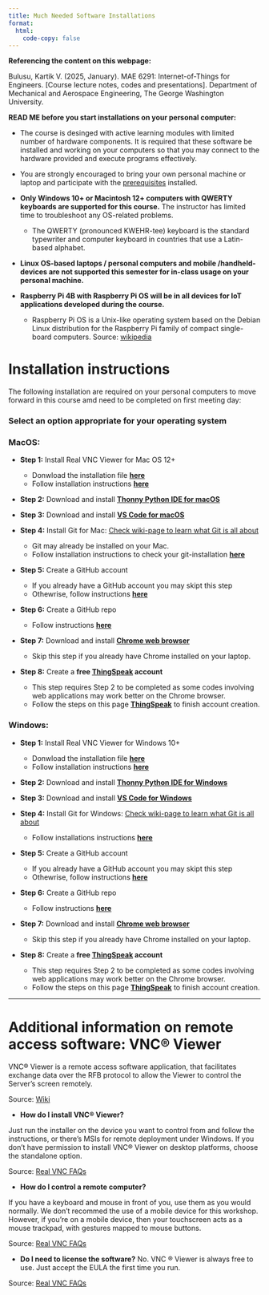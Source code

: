 ```yaml
---
title: Much Needed Software Installations 
format:
  html:
    code-copy: false
---
```

<html>
<head>
    <style>
        body {
            -webkit-user-select: none; /* Safari */
            -moz-user-select: none; /* Firefox */
            -ms-user-select: none; /* IE10+/Edge */
            user-select: none; /* Standard */
        }
    </style>
</head>
<body>

:::{.callout-note}
**Referencing the content on this webpage:**

Bulusu, Kartik V. (2025, January). MAE 6291: Internet-of-Things for Engineers. [Course lecture notes, codes and presentations]. Department of Mechanical and Aerospace Engineering, The George Washington University.
:::

:::{.callout-important}
**READ ME before you start installations on your personal computer:**

- The course is desinged with active learning modules with limited number of hardware components. It is required that these software be installed and working on your computers so that you may connect to the hardware provided and execute programs effectively. 

- You are strongly encouraged to bring your own personal machine or laptop and participate with the [prerequisites](install-editor.qmd) installed.

- **Only Windows 10+ or Macintosh 12+ computers with QWERTY keyboards are supported for this course.** The instructor has limited time to troubleshoot any OS-related problems.
  - The QWERTY (pronounced KWEHR-tee) keyboard is the standard typewriter and computer keyboard in countries that use a Latin-based alphabet.

- **Linux OS-based laptops / personal computers and mobile /handheld-devices are not supported this semester for in-class usage on your personal machine.**

- **Raspberry Pi 4B with Raspberry Pi OS will be in all devices for IoT applications developed during the course.**
  - Raspberry Pi OS is a Unix-like operating system based on the Debian Linux distribution for the Raspberry Pi family of compact single-board computers. Source: [wikipedia](https://en.wikipedia.org/wiki/Raspberry_Pi_OS) 
:::

<!-- :::{.callout-important}
- The workshop is desinged with active learning modules with limited number of hardware components. 
- You are strongly encouraged to bring your own personal machine or laptop and participate with the [prerequisites](install-editor.qmd) installed.
 - Follow the instructions provided carefully and complete the required installations needed for this workshop. ([See prerequisites](install-editor.qmd))
 - Once you finish the **Steps 1, 2 and 3 in the installation instructions** in [prerequisites](install-editor.qmd), fill out the [Pre-workshop survey form](https://tinyurl.com/yrkacfd9). 
 - **You will be automatically entered into a raffle in the workshop on 10/12/2024 if you complete the installation check-in form.**
::: -->

# Installation instructions 
The following installation are required on your personal computers to move forward in this course amd need to be completed on first meeting day: 


### **Select an option appropriate for your operating system**
<!-- <div id="steps"></div> -->

### **MacOS:**

<!-- - **Step 1**: [Install Anaconda for Mac](anaconda-mac.qmd) -->

- **Step 1:** Install Real VNC Viewer for Mac OS 12+
  - Donwload the installation file **[here](/Downloads/VNC-Viewer-7.12.1-MacOSX-universal.dmg)**
  - Follow installation instructions **[here](realvnc-mac.qmd)**

- **Step 2:** Download and install **[Thonny Python IDE for macOS](thonny-mac.qmd)**  

- **Step 3:** Download and install **[VS Code for macOS](vscode-mac.qmd)**  

- **Step 4:** Install Git for Mac: [Check wiki-page to learn what Git is all about](https://en.wikipedia.org/wiki/Git)
  - Git may already be installed on your Mac.
  - Follow installation instructions to check your git-installation **[here](git-mac.qmd)** 

- **Step 5:** Create a GitHub account 
  - If you already have a GitHub account you may skipt this step
  - Othewrise, follow instructions **[here](github-acct.qmd)**

- **Step 6:** Create a GitHub repo
  - Follow instructions **[here](github-repo.qmd)**

- **Step 7:** Download and install **[Chrome web browser](https://www.google.com/chrome/browser-tools/)**
  - Skip this step if you already have Chrome installed on your laptop.

- **Step 8:** Create a **free [ThingSpeak](https://thingspeak.com/login?skipSSOCheck=true) account**
  - This step requires Step 2 to be completed as some codes involving web applications may work better on the Chrome browser.
  - Follow the steps on this page [**ThingSpeak**](thingspeak.qmd) to finish account creation.

<!-- - **Step 4:** **Laptop connection to the Raspberry Pi** using an [Ethernet cable and VNC Viewer](realvnc-mac-connect.qmd) -->

<!-- - **Step 5:** [Install Python and Jupyter without Anaconda](python3-mac.qmd) -->

### **Windows:**

<!-- - **Step 1**: [Install Anaconda for Windows](anaconda-windows.qmd) -->

- **Step 1:** Install Real VNC Viewer for Windows 10+
  - Donwload the installation file **[here](/Downloads/VNC-Viewer-7.12.1-Windows.exe)**
  - Follow installation instructions **[here](realvnc-windows.qmd)**

- **Step 2:** Download and install **[Thonny Python IDE for Windows](thonny-windows.qmd)**

- **Step 3:** Download and install **[VS Code for Windows](vscode-windows.qmd)**

- **Step 4:** Install Git for Windows: [Check wiki-page to learn what Git is all about](https://en.wikipedia.org/wiki/Git)
  - Follow installations instructions **[here](git-windows.qmd)**

- **Step 5:** Create a GitHub account 
  - If you already have a GitHub account you may skipt this step
  - Othewrise, follow instructions **[here](github-acct.qmd)**

- **Step 6:** Create a GitHub repo
  - Follow instructions **[here](github-repo.qmd)**

- **Step 7:** Download and install **[Chrome web browser](https://www.google.com/chrome/browser-tools/)**
  - Skip this step if you already have Chrome installed on your laptop.

- **Step 8:** Create a **free [ThingSpeak](https://thingspeak.com/login?skipSSOCheck=true) account**
  - This step requires Step 2 to be completed as some codes involving web applications may work better on the Chrome browser.
  - Follow the steps on this page [**ThingSpeak**](thingspeak.qmd) to finish account creation.

<!-- - **Step 4:** **Laptop connection to the Raspberry Pi** using an [Ethernet cable and VNC Viewer](realvnc-windows-connect.qmd) -->



<!-- # Connecting your laptop to the Raspberry Pi using VNC&reg; Viewer

### **Select an option appropriate for your operating system**

#### **MacOS:**
- **Step 4:** **Laptop connection to the Raspberry Pi** using an [Ethernet cable and VNC Viewer](realvnc-mac-connect.qmd)

#### **Windows:**

- **Step 4:** **Laptop connection to the Raspberry Pi** using an [Ethernet cable and VNC Viewer](realvnc-windows-connect.qmd) -->


<!-- - **Step 5:** [Install Python and Jupyter without Anaconda](python3-windows.qmd) -->

<!-- Choose the option that best suits your needs and follow the respective installation instructions. -->

<!-- Once you have an editor installed, you can start writing and running your code. Happy coding! -->


<!-- will help you throughout this workshop, helping you write, execute, and code effectively. Select the appropriate option for your operating system, follow the installation instructions, and dive into the world of coding with confidence! 

 - Follow the instructions provided carefully and complete the required installations needed for this workshop. ([See prerequisites](install-editor.qmd))
 - Once you finish the **Steps 1, 2 and 3 in the installation instructions** in [prerequisites](install-editor.qmd), fill out the [Pre-workshop survey form](https://tinyurl.com/yrkacfd9). 
 - **You will be automatically entered into a raffle in the workshop on 10/12/2024 if you complete the installation check-in form.**
::: -->


---




# Additional information on remote access software: VNC&reg; Viewer

VNC&reg; Viewer is a remote access software application, that facilitates exchange data over the RFB protocol to allow the Viewer to control the Server's screen remotely.

Source: [Wiki](https://en.wikipedia.org/wiki/RealVNC)

<!-- <small>*Running your First Program*</small> -->

 - **How do I install VNC&reg; Viewer?**

Just run the installer on the device you want to control from and follow the instructions, or there’s MSIs for remote deployment under Windows. If you don’t have permission to install VNC® Viewer on desktop platforms, choose the standalone option.

Source: [Real VNC FAQs](https://www.realvnc.com/en/connect/download/viewer/?lai_vid=1jMrlad4GSrl&lai_sr=10-14&lai_sl=l&lai_p=1)

- **How do I control a remote computer?**

If you have a keyboard and mouse in front of you, use them as you would normally. We don't recommed the use of a mobile device for this workshop. However, if you’re on a mobile device, then your touchscreen acts as a mouse trackpad, with gestures mapped to mouse buttons. 

Source: [Real VNC FAQs](https://www.realvnc.com/en/connect/download/viewer/?lai_vid=1jMrlad4GSrl&lai_sr=10-14&lai_sl=l&lai_p=1)

- **Do I need to license the software?**
No. VNC &reg; Viewer is always free to use. Just accept the EULA the first time you run.

Source: [Real VNC FAQs](https://www.realvnc.com/en/connect/download/viewer/?lai_vid=1jMrlad4GSrl&lai_sr=10-14&lai_sl=l&lai_p=1)


<!-- ## *What is an Editor?*

In the world of programming, an editor is more than just a text processor. It's your creative workspace where you bring your code to life. Here are some key aspects of code editors:

- **Text Editing**: At its core, an editor allows you to write, edit, and organize code in various programming languages. It provides features like syntax highlighting, auto-indentation, and code completion to enhance your coding experience.

- **Code Execution**: Some editors, like Jupyter Notebook, not only allow you to write code but also execute it in an interactive and step-by-step manner. This is especially useful for data analysis and experimentation.

- **Extensions and Plugins**: Code editors are highly customizable. You can enhance their functionality by installing extensions or plugins tailored to your needs. For example, you can add Python-specific tools or themes to make your editor visually appealing.

- **Integrated Development Environments (IDEs)**: Some editors, such as Visual Studio Code (VS Code), go beyond text editing and offer a complete integrated development environment with debugging capabilities, version control integration, and more.

- **Collaboration**: Many editors support collaborative coding, allowing multiple programmers to work on the same codebase simultaneously, which is crucial for group projects.

<!-- In your CSCI1010 class, you'll use a combination of Anaconda, Jupyter, and VS Code:

- **Anaconda**: Anaconda is a Python distribution that simplifies package management and environment setup. It's particularly valuable for data science projects, as it comes with a wide array of pre-installed libraries and tools.

- **Jupyter**: Jupyter Notebook is an interactive environment that enables you to create and share documents containing live code, equations, visualizations, and narrative text. It's an excellent choice for data analysis and presenting your findings.

- **VS Code**: Visual Studio Code (VS Code) is a versatile code editor that supports multiple programming languages and offers a rich ecosystem of extensions. Its user-friendly interface and powerful features make it a great choice for general programming tasks. --> 


<!-- <small><small>*Content on this webpage was partially generated using ChatGPT.*</small></small> -->

<!-- <br>
<footer>
  <p><small><small><small><small>This is a Quarto website. To learn more about Quarto websites visit <https://quarto.org/docs/websites>.<br>
  Author: Kartik Bulusu<br>
  Contact: <a href="mailto:bulusu@gwu.edu">bulusu</a><br>
  &copy; 2024 All rights reserved</small></small></small></small></p>
</footer> -->

